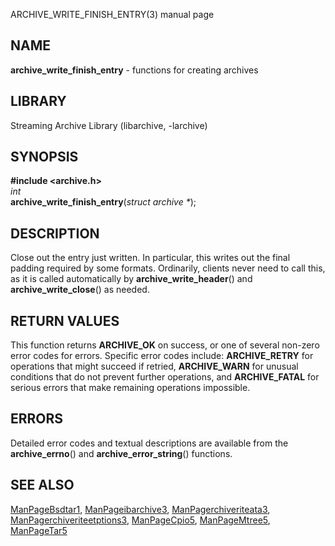 ARCHIVE_WRITE_FINISH_ENTRY(3) manual page 
== NAME == 
'''archive_write_finish_entry''' 
- functions for creating archives 
== LIBRARY == 
Streaming Archive Library (libarchive, -larchive) 
== SYNOPSIS == 
'''<nowiki>#include <archive.h></nowiki>''' 
<br> 
''int'' 
<br> 
'''archive_write_finish_entry'''(''struct archive *''); 
== DESCRIPTION == 
Close out the entry just written. 
In particular, this writes out the final padding required by some formats. 
Ordinarily, clients never need to call this, as it 
is called automatically by 
'''archive_write_header'''() 
and 
'''archive_write_close'''() 
as needed. 
== RETURN VALUES == 
This function returns 
'''ARCHIVE_OK''' 
on success, or one of several non-zero 
error codes for errors. 
Specific error codes include: 
'''ARCHIVE_RETRY''' 
for operations that might succeed if retried, 
'''ARCHIVE_WARN''' 
for unusual conditions that do not prevent further operations, and 
'''ARCHIVE_FATAL''' 
for serious errors that make remaining operations impossible. 
== ERRORS == 
Detailed error codes and textual descriptions are available from the 
'''archive_errno'''() 
and 
'''archive_error_string'''() 
functions. 
== SEE ALSO == 
[[ManPageBsdtar1]], 
[[ManPageibarchive3]], 
[[ManPagerchiveriteata3]], 
[[ManPagerchiveriteetptions3]], 
[[ManPageCpio5]], 
[[ManPageMtree5]], 
[[ManPageTar5]] 
